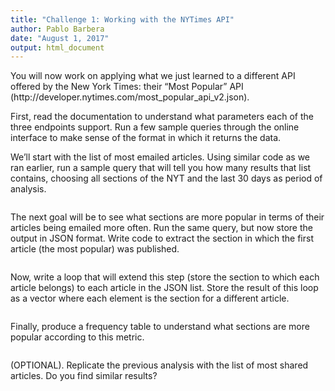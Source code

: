 ```yaml
---
title: "Challenge 1: Working with the NYTimes API"
author: Pablo Barbera
date: "August 1, 2017"
output: html_document
---
```


You will now work on applying what we just learned to a different API offered by the New York Times: their "Most Popular" API (http://developer.nytimes.com/most_popular_api_v2.json).

First, read the documentation to understand what parameters each of the three endpoints support. Run a few sample queries through the online interface to make sense of the format in which it returns the data.

We'll start with the list of most emailed articles. Using similar code as we ran earlier, run a sample query that will tell you how many results that list contains, choosing all sections of the NYT and the last 30 days as period of analysis.

```r

```

The next goal will be to see what sections are more popular in terms of their articles being emailed more often. Run the same query, but now store the output in JSON format. Write code to extract the section in which the first article (the most popular) was published.

```r

```

Now, write a loop that will extend this step (store the section to which each article belongs) to each article in the JSON list. Store the result of this loop as a vector where each element is the section for a different article.

```r

```

Finally, produce a frequency table to understand what sections are more popular according to this metric.

```r

```

(OPTIONAL). Replicate the previous analysis with the list of most shared articles. Do you find similar results?

```r

```




